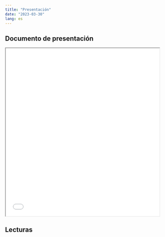 ```yaml
---
title: "Presentación"
date: "2023-03-30"
lang: es
---
```


## Documento de presentación

<iframe src= 03.pdf height="550" width=100% allowfullscreen="true">

</iframe> 

## Lecturas
